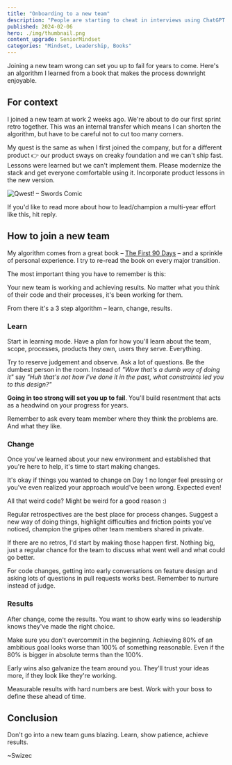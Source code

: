 ```yaml
---
title: "Onboarding to a new team"
description: "People are starting to cheat in interviews using ChatGPT. It's obvious, doesn't work, and wouldn't even be cheating if you did it right!"
published: 2024-02-06
hero: ./img/thumbnail.png
content_upgrade: SeniorMindset
categories: "Mindset, Leadership, Books"
---
```


Joining a new team wrong can set you up to fail for years to come. Here's an algorithm I learned from a book that makes the process downright enjoyable.

## For context

I joined a new team at work 2 weeks ago. We're about to do our first sprint retro together. This was an internal transfer which means I can shorten the algorithm, but have to be careful not to cut too many corners.

My quest is the same as when I first joined the company, but for a different product 👉 our product sways on creaky foundation and we can't ship fast. Lessons were learned but we can't implement them. Please modernize the stack and get everyone comfortable using it. Incorporate product lessons in the new version.

![Qwest! – Swords Comic](./img/Qwest-Swords-Comic-14c54f.png)

If you'd like to read more about how to lead/champion a multi-year effort like this, hit reply.

## How to join a new team

My algorithm comes from a great book – [The First 90 Days](https://hbr.org/books/watkins) – and a sprinkle of personal experience. I try to re-read the book on every major transition.

The most important thing you have to remember is this:

Your new team is working and achieving results. No matter what you think of their code and their processes, it's been working for them.

From there it's a 3 step algorithm – learn, change, results.

### Learn

Start in learning mode. Have a plan for how you'll learn about the team, scope, processes, products they own, users they serve. Everything.

Try to reserve judgement and observe. Ask a lot of questions. Be the dumbest person in the room. Instead of _"Wow that's a dumb way of doing it"_ say _"Huh that's not how I've done it in the past, what constraints led you to this design?"_

**Going in too strong will set you up to fail**. You'll build resentment that acts as a headwind on your progress for years.

Remember to ask every team member where they think the problems are. And what they like.

### Change

Once you've learned about your new environment and established that you're here to help, it's time to start making changes.

It's okay if things you wanted to change on Day 1 no longer feel pressing or you've even realized your approach would've been wrong. Expected even!

All that weird code? Might be weird for a good reason :)

Regular retrospectives are the best place for process changes. Suggest a new way of doing things, highlight difficulties and friction points you've noticed, champion the gripes other team members shared in private.

If there are no retros, I'd start by making those happen first. Nothing big, just a regular chance for the team to discuss what went well and what could go better.

For code changes, getting into early conversations on feature design and asking lots of questions in pull requests works best. Remember to nurture instead of judge.

### Results

After change, come the results. You want to show early wins so leadership knows they've made the right choice.

Make sure you don't overcommit in the beginning. Achieving 80% of an ambitious goal looks worse than 100% of something reasonable. Even if the 80% is bigger in absolute terms than the 100%.

Early wins also galvanize the team around you. They'll trust your ideas more, if they look like they're working.

Measurable results with hard numbers are best. Work with your boss to define these ahead of time.

## Conclusion

Don't go into a new team guns blazing. Learn, show patience, achieve results.

\~Swizec
